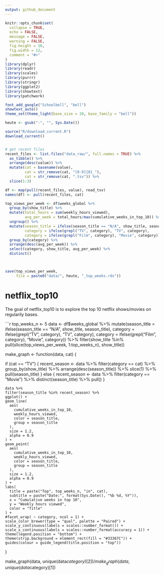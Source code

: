 ```yaml
---
output: github_document
---
```


<!-- README.md is generated from README.Rmd. Please edit that file -->

```r
knitr::opts_chunk$set(
  collapse = TRUE,
  echo = FALSE,
  message = FALSE,
  warning = FALSE,
  fig.height = 16,
  fig.width = 12,
  comment = "#>"
)
library(dplyr)
library(readr)
library(scales)
library(purrr)
library(stringr)
library(ggplot2)
library(showtext)
library(patchwork)

font_add_google("Schoolbell", "bell")
showtext_auto()
theme_set(theme_light(base_size = 20, base_family = "bell"))

heute <- gsub("-", "", Sys.Date())

source("R/download_current.R")
download_current()


# get recent files
recent_files <- list.files("data_raw/", full.names = TRUE) %>% 
  as_tibble() %>% 
  arrange(desc(value)) %>%  
  mutate(cat = basename(value), 
         cat = str_remove(cat, "[0-9]{8}_"),
         cat = str_remove(cat, ".tsv")) %>% 
  slice(1:3)

df <- map(pull(recent_files, value), read_tsv) 
names(df) <- pull(recent_files, cat)

top_views_per_week <- df$weeks_global %>% 
  group_by(show_title) %>% 
  mutate(total_hours = sum(weekly_hours_viewed),
         avg_per_week = total_hours/max(cumulative_weeks_in_top_10)) %>% 
  ungroup() %>% 
  mutate(season_title = ifelse(season_title == "N/A", show_title, season_title),
         category = ifelse(grepl("TV", category), "TV", category),
         category = ifelse(grepl("Film", category), "Movie", category)) %>% 
  group_by(category) %>% 
  arrange(desc(avg_per_week)) %>% 
  select(category, show_title, avg_per_week) %>% 
  distinct()
  


save(top_views_per_week,
     file = paste0("data/", heute, "_top_weeks.rds"))

```

# netflix_top10

<!-- badges: start -->
<!-- badges: end -->

The goal of netflix_top10 is to explore the top 10 netflix shows/movies on regularily bases.

```r
top_weeks_n <- 5
data <- df$weeks_global %>% 
  mutate(season_title = ifelse(season_title == "N/A", show_title, season_title),
         category = ifelse(grepl("TV", category), "TV", category),
         category = ifelse(grepl("Film", category), "Movie", category)) %>% 
  filter(show_title %in% pull(slice(top_views_per_week, 1:top_weeks_n), show_title))
  
make_graph <- function(data, cat) {
  
  
  if (cat == "TV") {
    recent_season <- data %>%
      filter(category == cat) %>%
      group_by(show_title) %>%
      arrange(desc(season_title)) %>%
      slice(1) %>%
      pull(season_title)
  } else {
    recent_season <- data %>% 
      filter(category == "Movie") %>%
      distinct(season_title) %>% 
      pull()
  }
  
    data %>% 
    filter(season_title %in% recent_season) %>% 
    ggplot() +
    geom_line(
      aes(
        cumulative_weeks_in_top_10,
        weekly_hours_viewed,
        color = season_title,
        group = season_title
      ),
      size = 1.2,
      alpha = 0.9
    ) +
    geom_point(
      aes(
        cumulative_weeks_in_top_10,
        weekly_hours_viewed,
        color = season_title,
        group = season_title
      ),
      size = 1.2,
      alpha = 0.9
    ) +
    labs(
      title = paste("Top", top_weeks_n, "in", cat),
      subtitle = paste("Date:", format(Sys.Date(), "%b %d, %Y")),
      x = "Cumulative weeks in top 10",
      y = "Weekly hours viewed",
      color = "Title"
    ) +
    #facet_wrap( ~ category, ncol = 1) +
    scale_color_brewer(type = "qual", palette = "Paired") +
    scale_y_continuous(labels = scales::number_format()) +
    scale_x_continuous(labels = scales::number_format(accuracy = 1)) +
    theme(legend.position = "bottom") +
    theme(strip.background = element_rect(fill = "#33367C")) +
    guides(colour = guide_legend(title.position = "top"))
}



make_graph(data, unique(data$category)[2]) / make_graph(data, unique(data$category)[1])
